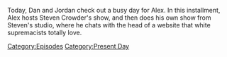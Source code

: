 {{DEFAULTSORT:
    #_EPISODE_0808:May 15, 2023
}}{{Episode
    | title           = May 15, 2023
    | caption         = Listen to this episode on [https://knowledgefight.libsyn.com/808-may-15-2023 Libsyn] [https://open.spotify.com/episode/3d5AWodcL0xwsYVOr87P4J Spotify]
    | episodeNumber   = 808
    | length          = 01:38:40
    | airDate         = May 17, 2023
    | coverageDate    = May 15, 2023
    | episodeType     = [[:Category:Present Day|Present Day]]
    | appearance      = [[Steven Crowder]]
    | previousEpisode = [[807: February 17, 2004]]
    | nextEpisode     = [[809: May 18, 2023]]
}}

{{Stub}}

Today, Dan and Jordan check out a busy day for Alex. In this installment, Alex hosts Steven Crowder's show, and then does his own show from Steven's studio, where he chats with the head of a website that white supremacists totally love.

[[Category:Episodes]]
[[Category:Present Day]]
